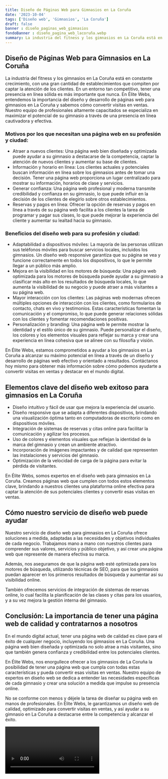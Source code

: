 ```yaml
---
title: Diseño de Páginas Web para Gimnasios en La Coruña
date: '2023-10-04'
tags: ['Diseño web', 'Gimnasios', 'La Coruña']
draft: false
banner : diseño_paginas_web_gimnasios
fondoBanner : diseño_pagina_web_lacoruña.webp
summary: La industria del fitness y los gimnasios en La Coruña está en constante crecimiento, con una gran cantidad de establecimientos que compiten por captar la atención de los clientes. En un entorno tan competitivo, tener una presencia en línea sólida es más importante que nunca. En Élite Webs, entendemos la importancia del diseño y desarrollo de páginas web para gimnasios en La Coruña y sabemos cómo convertir visitas en ventas. Nuestro equipo de profesionales altamente capacitados se especializa en maximizar el potencial de su gimnasio a través de una presencia en línea cautivadora y efectiva.
---
```


## Diseño de Páginas Web para Gimnasios en La Coruña

La industria del fitness y los gimnasios en La Coruña está en constante crecimiento, con una gran cantidad de establecimientos que compiten por captar la atención de los clientes. En un entorno tan competitivo, tener una presencia en línea sólida es más importante que nunca. En Élite Webs, entendemos la importancia del diseño y desarrollo de páginas web para gimnasios en La Coruña y sabemos cómo convertir visitas en ventas. Nuestro equipo de profesionales altamente capacitados se especializa en maximizar el potencial de su gimnasio a través de una presencia en línea cautivadora y efectiva.

### Motivos por los que necesitan una página web en su profesión y ciudad:

- Atraer a nuevos clientes: Una página web bien diseñada y optimizada puede ayudar a su gimnasio a destacarse de la competencia, captar la atención de nuevos clientes y aumentar su base de clientes.
- Información y horario en línea: Los clientes actuales y potenciales buscan información en línea sobre los gimnasios antes de tomar una decisión. Tener una página web proporciona un lugar centralizado para mostrar su información, horarios de clase y servicios.
- Generar confianza: Una página web profesional y moderna transmite credibilidad y confianza en su gimnasio, lo que puede influir en la decisión de los clientes de elegirlo sobre otros establecimientos.
- Reservas y pagos en línea: Ofrecer la opción de reservas y pagos en línea a través de su página web facilita a los clientes la tarea de programar y pagar sus clases, lo que puede mejorar la experiencia del cliente y aumentar su lealtad hacia su gimnasio.

### Beneficios del diseño web para su profesión y ciudad:

- Adaptabilidad a dispositivos móviles: La mayoría de las personas utilizan sus teléfonos móviles para buscar servicios locales, incluidos los gimnasios. Un diseño web responsive garantiza que su página se vea y funcione correctamente en todos los dispositivos, lo que le permite llegar a un público más amplio.
- Mejora en la visibilidad en los motores de búsqueda: Una página web optimizada para los motores de búsqueda puede ayudar a su gimnasio a clasificar más alto en los resultados de búsqueda locales, lo que aumenta la visibilidad de su negocio y puede atraer a más visitantes a su página web.
- Mayor interacción con los clientes: Las páginas web modernas ofrecen múltiples opciones de interacción con los clientes, como formularios de contacto, chats en vivo y testimonios. Estas características fomentan la comunicación y el compromiso, lo que puede generar relaciones sólidas con los clientes y fomentar recomendaciones positivas.
- Personalización y branding: Una página web le permite mostrar la identidad y el estilo único de su gimnasio. Puede personalizar el diseño, los colores y los elementos visuales para reflejar su marca y crear una experiencia en línea cohesiva que se alinee con su filosofía y visión.

En Élite Webs, estamos comprometidos a ayudar a los gimnasios en La Coruña a alcanzar su máximo potencial en línea a través de un diseño y desarrollo de páginas web efectivo y orientado a resultados. Contáctanos hoy mismo para obtener más información sobre cómo podemos ayudarte a convertir visitas en ventas y destacar en el mundo digital.

<GifSeo />

<Cta />

## Elementos clave del diseño web exitoso para gimnasios en La Coruña

- Diseño intuitivo y fácil de usar que mejora la experiencia del usuario.
- Diseño responsive que se adapta a diferentes dispositivos, brindando una visualización óptima tanto en computadoras de escritorio como en dispositivos móviles.
- Integración de sistemas de reservas y citas online para facilitar la comunicación y agilizar los procesos.
- Uso de colores y elementos visuales que reflejan la identidad de la marca del gimnasio y crean un ambiente atractivo.
- Incorporación de imágenes impactantes y de calidad que representen las instalaciones y servicios del gimnasio.
- Optimización de la velocidad de carga de la página para evitar la pérdida de visitantes.

En Élite Webs, somos expertos en el diseño web para gimnasios en La Coruña. Creamos páginas web que cumplen con todos estos elementos clave, brindando a nuestros clientes una plataforma online efectiva para captar la atención de sus potenciales clientes y convertir esas visitas en ventas.

## Cómo nuestro servicio de diseño web puede ayudar

Nuestro servicio de diseño web para gimnasios en La Coruña ofrece soluciones a medida, adaptadas a las necesidades y objetivos individuales de cada negocio. Trabajamos mano a mano con nuestros clientes para comprender sus valores, servicios y público objetivo, y así crear una página web que represente de manera efectiva su marca.

Además, nos aseguramos de que la página web esté optimizada para los motores de búsqueda, utilizando técnicas de SEO, para que los gimnasios puedan aparecer en los primeros resultados de búsqueda y aumentar así su visibilidad online.

También ofrecemos servicios de integración de sistemas de reservas online, lo cual facilita la planificación de las clases y citas para los usuarios, y a su vez mejora la gestión interna del gimnasio.

## Conclusión: La importancia de tener una página web de calidad y contratarnos a nosotros

En el mundo digital actual, tener una página web de calidad es clave para el éxito de cualquier negocio, incluyendo los gimnasios en La Coruña. Una página web bien diseñada y optimizada no solo atrae a más visitantes, sino que también genera confianza y credibilidad entre los potenciales clientes.

En Élite Webs, nos enorgullece ofrecer a los gimnasios de La Coruña la posibilidad de tener una página web que cumpla con todas estas características y pueda convertir esas visitas en ventas. Nuestro equipo de expertos en diseño web se dedica a entender las necesidades específicas de cada gimnasio y crear una solución a medida que impulse su presencia online.

No se conforme con menos y déjele la tarea de diseñar su página web en manos de profesionales. En Élite Webs, le garantizamos un diseño web de calidad, optimizado para convertir visitas en ventas, y así ayudar a su gimnasio en La Coruña a destacarse entre la competencia y alcanzar el éxito.

<Video />

<CtaBot job='Gimnasios' city='La Coruña'/>

<Gmaps query='La Coruña+españa+maps' />